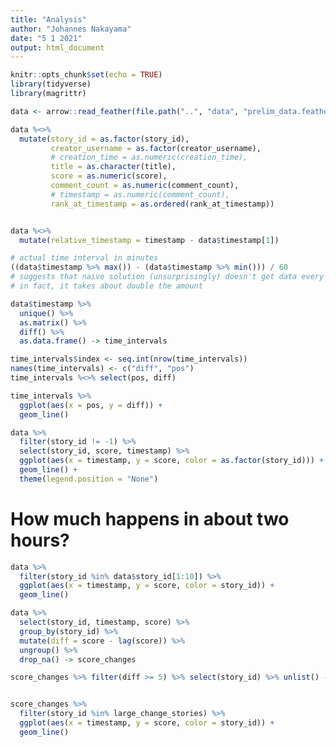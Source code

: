 ```yaml
---
title: "Analysis"
author: "Johannes Nakayama"
date: "5 1 2021"
output: html_document
---
```


```r
knitr::opts_chunk$set(echo = TRUE)
library(tidyverse)
library(magrittr)
```


```r
data <- arrow::read_feather(file.path("..", "data", "prelim_data.feather"))

data %<>% 
  mutate(story_id = as.factor(story_id),
         creator_username = as.factor(creator_username),
         # creation_time = as.numeric(creation_time),
         title = as.character(title),
         score = as.numeric(score),
         comment_count = as.numeric(comment_count),
         # timestamp = as.numeric(comment_count),
         rank_at_timestamp = as.ordered(rank_at_timestamp))


data %<>% 
  mutate(relative_timestamp = timestamp - data$timestamp[1])
```




```r

# actual time interval in minutes
((data$timestamp %>% max()) - (data$timestamp %>% min())) / 60
# suggests that naive solution (unsurprisingly) doesn't get data every minute
# in fact, it takes about double the amount

```


```r

data$timestamp %>% 
  unique() %>% 
  as.matrix() %>% 
  diff() %>% 
  as.data.frame() -> time_intervals

time_intervals$index <- seq.int(nrow(time_intervals))
names(time_intervals) <- c("diff", "pos")
time_intervals %<>% select(pos, diff)

time_intervals %>% 
  ggplot(aes(x = pos, y = diff)) +
  geom_line()


```



```r

data %>% 
  filter(story_id != -1) %>% 
  select(story_id, score, timestamp) %>% 
  ggplot(aes(x = timestamp, y = score, color = as.factor(story_id))) +
  geom_line() +
  theme(legend.position = "None")

```



# How much happens in about two hours?


```r
data %>% 
  filter(story_id %in% data$story_id[1:10]) %>% 
  ggplot(aes(x = timestamp, y = score, color = story_id)) +
  geom_line()
```





```r

data %>% 
  select(story_id, timestamp, score) %>% 
  group_by(story_id) %>% 
  mutate(diff = score - lag(score)) %>% 
  ungroup() %>% 
  drop_na() -> score_changes

score_changes %>% filter(diff >= 5) %>% select(story_id) %>% unlist() -> large_change_stories


score_changes %>% 
  filter(story_id %in% large_change_stories) %>% 
  ggplot(aes(x = timestamp, y = score, color = story_id)) +
  geom_line()



```






























